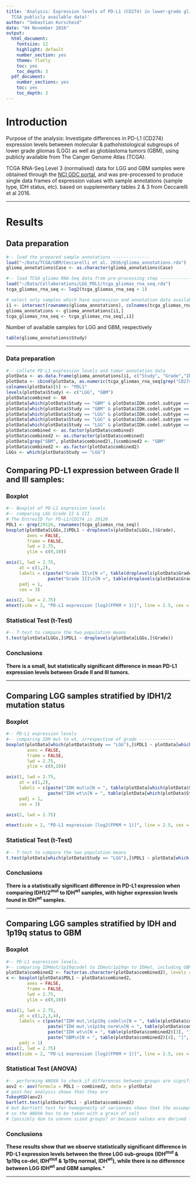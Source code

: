 ```yaml
---
title: 'Analysis: Expression levels of PD-L1 (CD274) in lower-grade gliomas (LGG -
  TCGA publicly available data)'
author: "Sebastian Kurscheid"
date: "04 November 2016"
output:
  html_document:
    fontsize: 12
    highlight: default
    number_section: yes
    theme: flatly
    toc: yes
    toc_depth: 3
  pdf_document:
    number_sections: yes
    toc: yes
    toc_depth: 3
---
```


# Introduction
Purpose of the analysis: Investigate differences in PD-L1 (CD274) expression levels betweeen molecular & pathohistological subgroups of lower grade gliomas (LGG) as well as glioblastoma tumors (GBM), using publicly available from The Canger Genome Atlas (TCGA).

TCGA RNA-Seq Level 3 (normalised) data for LGG and GBM samples were obtained through the [NCI GDC portal](https://gdc-portal.nci.nih.gov), and was pre-processed to produce single data frames of expression values with sample annotations (sample type, IDH status, etc). based on supplementary tables 2 & 3 from Ceccarelli et al 2016.

*********

# Results

## Data preparation
```r
#-- load the prepared sample annotations --------------
load("~/Data/TCGA/GBM/Ceccarelli et al. 2016/glioma_annotations.rda")
glioma_annotations$Case <- as.character(glioma_annotations$Case)

#-- load TCGA glioma RNA-Seq data from pre-processing step --------------
load("~/Data/Collaborations/LGG_PDL1/tcga_gliomas_rna_seq.rda")
tcga_gliomas_rna_seq <- log2(tcga_gliomas_rna_seq + 1)

# select only samples which have expression and annotation data available
i1 <- intersect(rownames(glioma_annotations), colnames(tcga_gliomas_rna_seq))
glioma_annotations <- glioma_annotations[i1,]
tcga_gliomas_rna_seq <- tcga_gliomas_rna_seq[,i1]
```

Number of available samples for LGG and GBM, respectively

```r
table(glioma_annotations$Study)

```

*********
### Data preparation
```r
#-- collate PD-L1 expression levels and tumor annotation data
plotData <- as.data.frame(glioma_annotations[i1, c("Study", "Grade","IDH.status", "IDH.codel.subtype", "Supervised.DNA.Methylation.Cluster")])
plotData <- cbind(plotData, as.numeric(tcga_gliomas_rna_seq[grep("CD274", rownames(tcga_gliomas_rna_seq)), i1]))
colnames(plotData)[6] <- "PDL1"
levels(plotData$Study) <- c("LGG", "GBM")
plotData$combined <- NA 
plotData[which(plotData$Study == "GBM" & plotData$IDH.codel.subtype == "IDHwt"),]$combined <- "GBM_IDHwt"
plotData[which(plotData$Study == "GBM" & plotData$IDH.codel.subtype == "IDHmut-non-codel"),]$combined <- "GBM_IDHmut"
plotData[which(plotData$Study == "LGG" & plotData$IDH.codel.subtype == "IDHwt"),]$combined <- "LGG_IDHwt"
plotData[which(plotData$Study == "LGG" & plotData$IDH.codel.subtype == "IDHmut-non-codel"),]$combined <- "LGG_IDHmut_nonCoDel"
plotData[which(plotData$Study == "LGG" & plotData$IDH.codel.subtype == "IDHmut-codel"),]$combined <- "LGG_IDHmut_coDel"
plotData$combined <- as.factor(plotData$combined)
plotData$combined2 <- as.character(plotData$combined)
plotData[grep("GBM", plotData$combined2),]$combined2 <- "GBM"
plotData$combined2 <- as.factor(plotData$combined2)
LGGs <- which(plotData$Study == "LGG")
```

## Comparing PD-L1 expression between Grade II and III samples:
### Boxplot
```r
#-- Boxplot of PD-L1 expression levels
#-- comparing LGG Grade II & III
# The EntrezID for PD-L1/CD274 is 29126
PDL1 <- grep(29126, rownames(tcga_gliomas_rna_seq))
boxplot(plotData[LGGs,]$PDL1 ~ droplevels(plotData[LGGs,]$Grade),
        axes = FALSE,
        frame = FALSE,
        lwd = 2.75,
        ylim = c(0,10))

axis(1, lwd = 2.75,
     at = c(1,2), 
     labels = c(paste("Grade II\n[N =", table(droplevels(plotData$Grade))[1], "]", sep = ""),
                paste("Grade III\n[N =", table(droplevels(plotData$Grade))[2], "]", sep = "")),
     padj = 1,
     cex = 3)

axis(2, lwd = 2.75)
mtext(side = 2, "PD-L1 expression [log2(FPKM + 1)]", line = 2.5, cex = 1.25)

```

### Statistical Test (t-Test)
```r
#-- T-test to compare the two population means
t.test(plotData[LGGs,]$PDL1 ~ droplevels(plotData[LGGs,]$Grade))
```

### Conclusions
**There is a small, but statistically significant difference in mean PD-L1 expression levels between Grade II and III tumors.**

*********

## Comparing LGG samples stratified by IDH1/2 mutation status


### Boxplot
```r
#-- PD-L1 expression levels
#-- comparing IDH mut to wt, irrespective of grade --------------
boxplot(plotData[which(plotData$Study == "LGG"),]$PDL1 ~ plotData[which(plotData$Study == "LGG"),]$IDH.status,
        axes = FALSE,
        frame = FALSE,
        lwd = 2.75,
        ylim = c(0,10))

axis(1, lwd = 2.75,
     at = c(1,2), 
     labels = c(paste("IDH mut\n[N = ", table(plotData[which(plotData$Study == "LGG"),]$IDH.status)[1], "]", sep = ""),
                paste("IDH wt\n[N = ", table(plotData[which(plotData$Study == "LGG"),]$IDH.status)[2], "]", sep = "")),
     padj = 1,
     cex = 3)

axis(2, lwd = 2.75)

mtext(side = 2, "PD-L1 expression [log2(FPKM + 1)]", line = 2.5, cex = 1.25)
```

### Statistical Test (t-Test)
```r
#-- T-test to compare the two population means
t.test(plotData[which(plotData$Study == "LGG"),]$PDL1 ~ plotData[which(plotData$Study == "LGG"),]$IDH.status)

```
### Conclusions
**There is a statistically significant difference in PD-L1 expression when comparing IDH1/2^mut^ to IDH^wt^ samples, with higher expression levels found in IDH^wt^ samples.**

*********
## Comparing LGG samples stratified by IDH and 1p19q status to GBM
### Boxplot

```r
#-- PD-L1 expression levels, 
#-- comparing IDHmut/1p19qcodel to IDmut/1p19qn to IDHwt, including GBM
plotData$combined2 <- factor(as.character(plotData$combined2), levels = levels(plotData$combined2)[ c(2, 3, 4, 1)])
x <- boxplot(plotData$PDL1 ~ plotData$combined2,
        axes = FALSE,
        frame = FALSE,
        lwd = 2.75,
        ylim = c(0,10))

axis(1, lwd = 2.75,
     at = c(1,2,3,4), 
     labels = c(paste("IDH mut,\n1p19q codel\n[N = ", table(plotData$combined2)[1],"]", sep = ""),
                paste("IDH mut,\n1p19q norm\n[N = ", table(plotData$combined2)[2],"]", sep = ""),
                paste("IDH wt\n[N = ", table(plotData$combined2)[3], "]", sep = ""),
                paste("GBM\n[N = ", table(plotData$combined2)[4], "]", sep = "")),
     padj = 1)
axis(2, lwd = 2.75)
mtext(side = 2, "PD-L1 expression [log2(FPKM + 1)]", line = 2.5, cex = 1.25)
```

### Statistical Test (ANOVA)

```r
#-- performing ANOVA to check if differences between groups are significant
aov2 <- aov(formula = PDL1 ~ combined2, data = plotData)
# post-hoc analysis shows that they are
TukeyHSD(aov2)
bartlett.test(plotData$PDL1 ~ plotData$combined2)
# but Bartlett test for homogeneity of variances shows that the assumption is violated
# so the ANOVA has to be taken with a grain of salt
# [possibly due to uneven sized groups? or because values are derived from count data?]
```
### Conclusions

**These results show that we observe statistically significant difference in PD-L1 expression levels between the three LGG sub-groups (IDH^mut^ & 1p19q co-del, IDH^mut^ & 1p19q normal, IDH^wt^), while there is no difference between LGG IDH^wt^ and GBM samples.***

*********